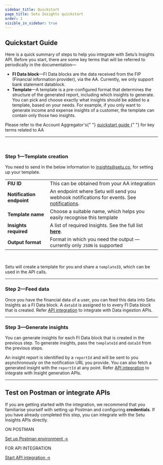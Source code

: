 ```yaml
---
sidebar_title: Quickstart
page_title: Setu Insights quickstart
order: 1
visible_in_sidebar: true
---
```


## Quickstart Guide

Here is a quick summary of steps to help you integrate with Setu’s Insights API. Before you start, there are some key terms that will be referred to periodically in the documentation—

- **FI Data block**—FI Data blocks are the data received from the FIP (Financial information provider), via the AA. Currently, we only support bank statement datablock.
- **Template**—A template is a pre-configured format that determines the structure of the generated report, including which insights to generate. You can pick and choose exactly what insights should be added to a template, based on your needs. For example, if you only want to generate income and expense insights of a customer, the template can contain only those two insights.

<Callout type="tip">
  Please refer to the Account Aggregator's{" "}
  <a href="/data/account-aggregator/quickstart#quickstart-guide" target="_blank">
    quickstart guide
  </a>{" "}
  for key terms related to AA
</Callout>

<hr className="primary" />

<br />

### Step 1—Template creation

You need to send in the below information to [insights@setu.co](mailto:insights@setu.co), for setting up your template.

|                           |                                                                                                                                                      |
| ------------------------- | ---------------------------------------------------------------------------------------------------------------------------------------------------- |
| **FIU ID**                | This can be obtained from your AA integration                                                                                                        |
| **Notification endpoint** | An endpoint where Setu will send you webhook notifications for events. See <a href="/data/insights/notifications" target="_blank">notifications</a>. |
| **Template name**         | Choose a suitable name, which helps you easily recognise this template                                                                               |
| **Insights required**     | A list of required Insights. See the full list <a href="/data/insights/insights" target="_blank">**here**</a>.                                       |
| **Output format**         | Format in which you need the output — currently only `JSON` is supported             
<br />

Setu will create a template for you and share a `templateID`, which can be used
in the API calls.

<hr className="primary" />

### Step 2—Feed data

Once you have the financial data of a user, you can feed this data into Setu Insights as a FI Data block. A `dataId` is assigned to to every FI Data block that is created. Refer <a href="/data/insights/quickstart/api-integration" target="_blank">API integration</a> to integrate with Data ingestion APIs.

<hr className="primary" />

### Step 3—Generate insights

You can generate insights for each FI Data block that is created in the previous step. To generate insights, pass the `templateId` and `dataId` from the previous steps.

An insight report is idenitified by a `reportId` and will be sent to you asynchronously on the notification URL you provide. You can also fetch a generated insight with the `reportId` at any point. Refer <a href="/data/insights/quickstart/api-integration" target="_blank">API integration</a> to integrate with Insight generation APIs.

<hr className="primary" />

## Test on Postman or integrate APIs

If you are getting started with the integration, we recommend that you familiarise yourself with setting up Postman and configuring **credentials**. If you have already completed this step, you can integrate with the Setu Insights APIs directly.

<Row>
  <Portion desktopSpan="half">
    <Card padding="small" shape="rounded">
      <p>ON POSTMAN</p>
      <a href="/data/insights/quickstart/postman" target="_blank">
        Set up Postman environment ->
      </a>
    </Card>
  </Portion>
  <Portion desktopSpan="half">
    <Card padding="small" shape="rounded">
      <p>FOR API INTEGRATION</p>
      <a
        href="/data/account-aggregator/quickstart/api-integration"
        target="_blank"
      >
        Start API integration ->
      </a>
    </Card>
  </Portion>
</Row>

<WasPageHelpful />

